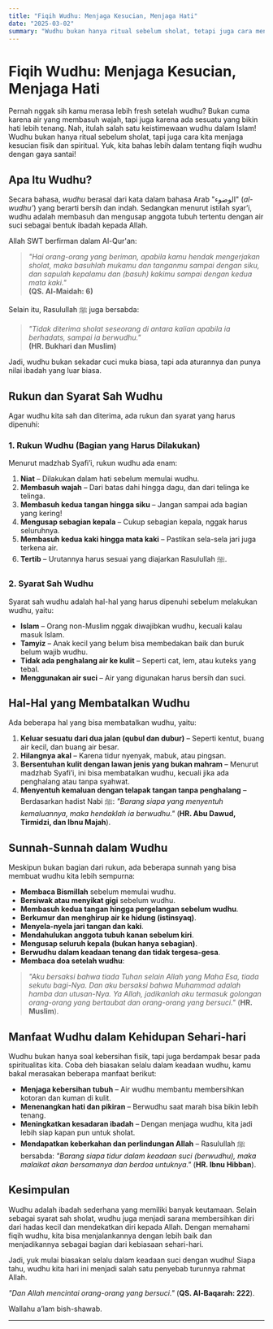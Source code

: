 ```yaml
---
title: "Fiqih Wudhu: Menjaga Kesucian, Menjaga Hati"
date: "2025-03-02"
summary: "Wudhu bukan hanya ritual sebelum sholat, tetapi juga cara menjaga kesucian fisik dan spiritual."
---
```


# Fiqih Wudhu: Menjaga Kesucian, Menjaga Hati  

Pernah nggak sih kamu merasa lebih fresh setelah wudhu? Bukan cuma karena air yang membasuh wajah, tapi juga karena ada sesuatu yang bikin hati lebih tenang. Nah, itulah salah satu keistimewaan wudhu dalam Islam! Wudhu bukan hanya ritual sebelum sholat, tapi juga cara kita menjaga kesucian fisik dan spiritual. Yuk, kita bahas lebih dalam tentang fiqih wudhu dengan gaya santai!  

## **Apa Itu Wudhu?**  

Secara bahasa, *wudhu* berasal dari kata dalam bahasa Arab "الوضوء" (*al-wudhu’*) yang berarti bersih dan indah. Sedangkan menurut istilah syar’i, wudhu adalah membasuh dan mengusap anggota tubuh tertentu dengan air suci sebagai bentuk ibadah kepada Allah.  

Allah SWT berfirman dalam Al-Qur'an:  

> _"Hai orang-orang yang beriman, apabila kamu hendak mengerjakan sholat, maka basuhlah mukamu dan tanganmu sampai dengan siku, dan sapulah kepalamu dan (basuh) kakimu sampai dengan kedua mata kaki."_  
> **(QS. Al-Maidah: 6)**  

Selain itu, Rasulullah ﷺ juga bersabda:  

> _"Tidak diterima sholat seseorang di antara kalian apabila ia berhadats, sampai ia berwudhu."_  
> **(HR. Bukhari dan Muslim)**  

Jadi, wudhu bukan sekadar cuci muka biasa, tapi ada aturannya dan punya nilai ibadah yang luar biasa.  

## **Rukun dan Syarat Sah Wudhu**  

Agar wudhu kita sah dan diterima, ada rukun dan syarat yang harus dipenuhi:  

### **1. Rukun Wudhu (Bagian yang Harus Dilakukan)**
Menurut madzhab Syafi’i, rukun wudhu ada enam:  

1. **Niat** – Dilakukan dalam hati sebelum memulai wudhu.  
2. **Membasuh wajah** – Dari batas dahi hingga dagu, dan dari telinga ke telinga.  
3. **Membasuh kedua tangan hingga siku** – Jangan sampai ada bagian yang kering!  
4. **Mengusap sebagian kepala** – Cukup sebagian kepala, nggak harus seluruhnya.  
5. **Membasuh kedua kaki hingga mata kaki** – Pastikan sela-sela jari juga terkena air.  
6. **Tertib** – Urutannya harus sesuai yang diajarkan Rasulullah ﷺ.  

### **2. Syarat Sah Wudhu**  
Syarat sah wudhu adalah hal-hal yang harus dipenuhi sebelum melakukan wudhu, yaitu:  

- **Islam** – Orang non-Muslim nggak diwajibkan wudhu, kecuali kalau masuk Islam.  
- **Tamyiz** – Anak kecil yang belum bisa membedakan baik dan buruk belum wajib wudhu.  
- **Tidak ada penghalang air ke kulit** – Seperti cat, lem, atau kuteks yang tebal.  
- **Menggunakan air suci** – Air yang digunakan harus bersih dan suci.  

## **Hal-Hal yang Membatalkan Wudhu**  

Ada beberapa hal yang bisa membatalkan wudhu, yaitu:  

1. **Keluar sesuatu dari dua jalan (qubul dan dubur)** – Seperti kentut, buang air kecil, dan buang air besar.  
2. **Hilangnya akal** – Karena tidur nyenyak, mabuk, atau pingsan.  
3. **Bersentuhan kulit dengan lawan jenis yang bukan mahram** – Menurut madzhab Syafi’i, ini bisa membatalkan wudhu, kecuali jika ada penghalang atau tanpa syahwat.  
4. **Menyentuh kemaluan dengan telapak tangan tanpa penghalang** – Berdasarkan hadist Nabi ﷺ: _"Barang siapa yang menyentuh kemaluannya, maka hendaklah ia berwudhu."_ (**HR. Abu Dawud, Tirmidzi, dan Ibnu Majah**).  

## **Sunnah-Sunnah dalam Wudhu**  

Meskipun bukan bagian dari rukun, ada beberapa sunnah yang bisa membuat wudhu kita lebih sempurna:  

- **Membaca Bismillah** sebelum memulai wudhu.  
- **Bersiwak atau menyikat gigi** sebelum wudhu.  
- **Membasuh kedua tangan hingga pergelangan sebelum wudhu**.  
- **Berkumur dan menghirup air ke hidung (istinsyaq)**.  
- **Menyela-nyela jari tangan dan kaki**.  
- **Mendahulukan anggota tubuh kanan sebelum kiri**.  
- **Mengusap seluruh kepala (bukan hanya sebagian)**.  
- **Berwudhu dalam keadaan tenang dan tidak tergesa-gesa**.  
- **Membaca doa setelah wudhu**:  

> _"Aku bersaksi bahwa tiada Tuhan selain Allah yang Maha Esa, tiada sekutu bagi-Nya. Dan aku bersaksi bahwa Muhammad adalah hamba dan utusan-Nya. Ya Allah, jadikanlah aku termasuk golongan orang-orang yang bertaubat dan orang-orang yang bersuci."_ (**HR. Muslim**).  

## **Manfaat Wudhu dalam Kehidupan Sehari-hari**  

Wudhu bukan hanya soal kebersihan fisik, tapi juga berdampak besar pada spiritualitas kita. Coba deh biasakan selalu dalam keadaan wudhu, kamu bakal merasakan beberapa manfaat berikut:  

- **Menjaga kebersihan tubuh** – Air wudhu membantu membersihkan kotoran dan kuman di kulit.  
- **Menenangkan hati dan pikiran** – Berwudhu saat marah bisa bikin lebih tenang.  
- **Meningkatkan kesadaran ibadah** – Dengan menjaga wudhu, kita jadi lebih siap kapan pun untuk sholat.  
- **Mendapatkan keberkahan dan perlindungan Allah** – Rasulullah ﷺ bersabda: _"Barang siapa tidur dalam keadaan suci (berwudhu), maka malaikat akan bersamanya dan berdoa untuknya."_ (**HR. Ibnu Hibban**).  

## **Kesimpulan**  

Wudhu adalah ibadah sederhana yang memiliki banyak keutamaan. Selain sebagai syarat sah sholat, wudhu juga menjadi sarana membersihkan diri dari hadas kecil dan mendekatkan diri kepada Allah. Dengan memahami fiqih wudhu, kita bisa menjalankannya dengan lebih baik dan menjadikannya sebagai bagian dari kebiasaan sehari-hari.  

Jadi, yuk mulai biasakan selalu dalam keadaan suci dengan wudhu! Siapa tahu, wudhu kita hari ini menjadi salah satu penyebab turunnya rahmat Allah.  

_"Dan Allah mencintai orang-orang yang bersuci."_ (**QS. Al-Baqarah: 222**).  

Wallahu a’lam bish-shawab.  

---